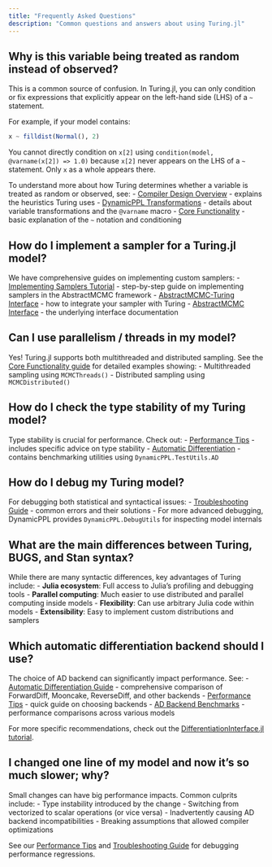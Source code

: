 ```yaml
---
title: "Frequently Asked Questions"
description: "Common questions and answers about using Turing.jl"
---
```


## Why is this variable being treated as random instead of observed?

This is a common source of confusion. In Turing.jl, you can only condition or fix expressions that explicitly appear on the left-hand side (LHS) of a `~` statement. 

For example, if your model contains:
```julia
x ~ filldist(Normal(), 2)
```

You cannot directly condition on `x[2]` using `condition(model, @varname(x[2]) => 1.0)` because `x[2]` never appears on the LHS of a `~` statement. Only `x` as a whole appears there.

To understand more about how Turing determines whether a variable is treated as random or observed, see:
- [Compiler Design Overview](../developers/compiler/design-overview/) - explains the heuristics Turing uses
- [DynamicPPL Transformations](../developers/transforms/dynamicppl/) - details about variable transformations and the `@varname` macro
- [Core Functionality](../core-functionality/) - basic explanation of the `~` notation and conditioning

## How do I implement a sampler for a Turing.jl model?

We have comprehensive guides on implementing custom samplers:
- [Implementing Samplers Tutorial](../developers/inference/implementing-samplers/) - step-by-step guide on implementing samplers in the AbstractMCMC framework
- [AbstractMCMC-Turing Interface](../developers/inference/abstractmcmc-turing/) - how to integrate your sampler with Turing
- [AbstractMCMC Interface](../developers/inference/abstractmcmc-interface/) - the underlying interface documentation

## Can I use parallelism / threads in my model?

Yes! Turing.jl supports both multithreaded and distributed sampling. See the [Core Functionality guide](../core-functionality/#sampling-multiple-chains) for detailed examples showing:
- Multithreaded sampling using `MCMCThreads()`
- Distributed sampling using `MCMCDistributed()`

## How do I check the type stability of my Turing model?

Type stability is crucial for performance. Check out:
- [Performance Tips](../usage/performance-tips/) - includes specific advice on type stability
- [Automatic Differentiation](../usage/automatic-differentiation/) - contains benchmarking utilities using `DynamicPPL.TestUtils.AD`

## How do I debug my Turing model?

For debugging both statistical and syntactical issues:
- [Troubleshooting Guide](../usage/troubleshooting/) - common errors and their solutions
- For more advanced debugging, DynamicPPL provides `DynamicPPL.DebugUtils` for inspecting model internals

## What are the main differences between Turing, BUGS, and Stan syntax?

While there are many syntactic differences, key advantages of Turing include:
- **Julia ecosystem**: Full access to Julia's profiling and debugging tools
- **Parallel computing**: Much easier to use distributed and parallel computing inside models
- **Flexibility**: Can use arbitrary Julia code within models
- **Extensibility**: Easy to implement custom distributions and samplers

## Which automatic differentiation backend should I use?

The choice of AD backend can significantly impact performance. See:
- [Automatic Differentiation Guide](../usage/automatic-differentiation/) - comprehensive comparison of ForwardDiff, Mooncake, ReverseDiff, and other backends
- [Performance Tips](../usage/performance-tips/#choose-your-ad-backend) - quick guide on choosing backends
- [AD Backend Benchmarks](https://turinglang.org/ADTests/) - performance comparisons across various models

For more specific recommendations, check out the [DifferentiationInterface.jl tutorial](https://juliadiff.org/DifferentiationInterface.jl/DifferentiationInterfaceTest/stable/tutorial/).

## I changed one line of my model and now it's so much slower; why?

Small changes can have big performance impacts. Common culprits include:
- Type instability introduced by the change
- Switching from vectorized to scalar operations (or vice versa)
- Inadvertently causing AD backend incompatibilities
- Breaking assumptions that allowed compiler optimizations

See our [Performance Tips](../usage/performance-tips/) and [Troubleshooting Guide](../usage/troubleshooting/) for debugging performance regressions.